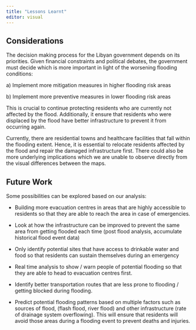 ```yaml
---
title: "Lessons Learnt"
editor: visual
---
```


## Considerations

The decision making process for the Libyan government depends on its priorities. Given financial constraints and political debates, the government must decide which is more important in light of the worsening flooding conditions:

a\) Implement more mitigation measures in higher flooding risk areas

b\) Implement more preventive measures in lower flooding risk areas

This is crucial to continue protecting residents who are currently not affected by the flood. Additionally, it ensure that residents who were displaced by the flood have better infrastructure to prevent it from occurring again.

Currently, there are residential towns and healthcare facilities that fall within the flooding extent. Hence, it is essential to relocate residents affected by the flood and repair the damaged infrastructure first. There could also be more underlying implications which we are unable to observe directly from the visual differences between the maps.

## Future Work

Some possibilities can be explored based on our analysis: 

-   Building more evacuation centres in areas that are highly accessible to residents so that they are able to reach the area in case of emergencies.

-   Look at how the infrastructure can be improved to prevent the same area from getting flooded each time (post flood analysis, accumulate historical flood event data)

-   Only identify potential sites that have access to drinkable water and food so that residents can sustain themselves during an emergency

-   Real time analysis to show / warn people of potential flooding so that they are able to head to evacuation centres first.

-   Identify better transportation routes that are less prone to flooding / getting blocked during flooding.

-   Predict potential flooding patterns based on multiple factors such as sources of flood, (flash flood, river flood) and other infrastructure (rate of drainage system overflowing). This will ensure that residents will avoid those areas during a flooding event to prevent deaths and injuries.

